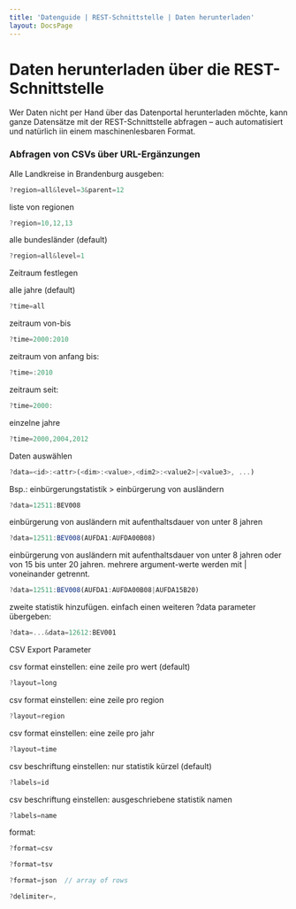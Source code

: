 ```yaml
---
title: 'Datenguide | REST-Schnittstelle | Daten herunterladen'
layout: DocsPage
---
```


# Daten herunterladen über die REST-Schnittstelle

Wer Daten nicht per Hand über das Datenportal herunterladen möchte, kann ganze Datensätze mit der REST-Schnittstelle abfragen – auch automatisiert und natürlich iin einem maschinenlesbaren Format.

### Abfragen von CSVs über URL-Ergänzungen

Alle Landkreise in Brandenburg ausgeben:

```js
?region=all&level=3&parent=12
```

liste von regionen

```js
?region=10,12,13
```

alle bundesländer (default)

```js
?region=all&level=1
```

Zeitraum festlegen

alle jahre (default)

```js
?time=all
```

zeitraum von-bis

```js
?time=2000:2010
```

zeitraum von anfang bis:

```js
?time=:2010
```

zeitraum seit:

```js
?time=2000:
```

einzelne jahre

```js
?time=2000,2004,2012
```

Daten auswählen

```js
?data=<id>:<attr>(<dim>:<value>,<dim2>:<value2>|<value3>, ...)
```

Bsp.: einbürgerungstatistik > einbürgerung von ausländern

```js
?data=12511:BEV008
```

einbürgerung von ausländern mit aufenthaltsdauer von unter 8 jahren

```js
?data=12511:BEV008(AUFDA1:AUFDA00B08)
```

einbürgerung von ausländern mit aufenthaltsdauer von unter 8 jahren oder von 15 bis unter 20 jahren. mehrere argument-werte werden mit | voneinander getrennt.

```js
?data=12511:BEV008(AUFDA1:AUFDA00B08|AUFDA15B20)
```

zweite statistik hinzufügen. einfach einen weiteren ?data parameter übergeben:

```js
?data=...&data=12612:BEV001
```

CSV Export Parameter

csv format einstellen: eine zeile pro wert (default)

```js
?layout=long
```

csv format einstellen: eine zeile pro region

```js
?layout=region
```

csv format einstellen: eine zeile pro jahr

```js
?layout=time
```

csv beschriftung einstellen: nur statistik kürzel (default)

```js
?labels=id
```

csv beschriftung einstellen: ausgeschriebene statistik namen

```js
?labels=name
```

format:

```js
?format=csv

?format=tsv

?format=json  // array of rows

?delimiter=,
```
